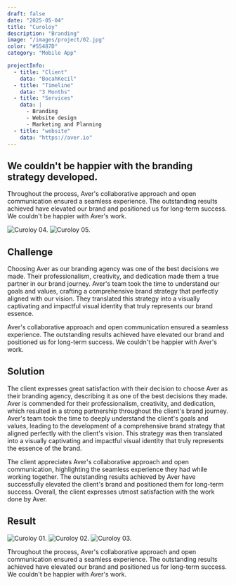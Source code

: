 ```yaml
---
draft: false
date: "2025-05-04"
title: "Curoloy"
description: "Branding"
image: "/images/project/02.jpg"
color: "#55487D"
category: "Mobile App"

projectInfo:
  - title: "Client"
    data: "BocahKecil"
  - title: "Timeline"
    data: "3 Months"
  - title: "Services"
    data: |
      - Branding
      - Website design
      - Marketing and Planning
  - title: "website"
    data: "https://aver.io"
---
```


## We couldn't be happier with the branding strategy developed.

Throughout the process, Aver's collaborative approach and open communication ensured a seamless experience. The outstanding results achieved have elevated our brand and positioned us for long-term success. We couldn't be happier with Aver's work.

<div class="image columns-1 sm:columns-2 gap-8">

![Curoloy 04.](/images/project/02-04.jpg)
![Curoloy 05.](/images/project/02-05.jpg)
</div>

## Challenge

Choosing Aver as our branding agency was one of the best decisions we made. Their professionalism, creativity, and dedication made them a true partner in our brand journey. Aver's team took the time to understand our goals and values, crafting a comprehensive brand strategy that perfectly aligned with our vision. They translated this strategy into a visually captivating and impactful visual identity that truly represents our brand essence.

Aver's collaborative approach and open communication ensured a seamless experience. The outstanding results achieved have elevated our brand and positioned us for long-term success. We couldn't be happier with Aver's work.


## Solution

The client expresses great satisfaction with their decision to choose Aver as their branding agency, describing it as one of the best decisions they made. Aver is commended for their professionalism, creativity, and dedication, which resulted in a strong partnership throughout the client's brand journey. Aver's team took the time to deeply understand the client's goals and values, leading to the development of a comprehensive brand strategy that aligned perfectly with the client's vision. This strategy was then translated into a visually captivating and impactful visual identity that truly represents the essence of the brand.

The client appreciates Aver's collaborative approach and open communication, highlighting the seamless experience they had while working together. The outstanding results achieved by Aver have successfully elevated the client's brand and positioned them for long-term success. Overall, the client expresses utmost satisfaction with the work done by Aver.


## Result

![Curoloy 01.](/images/project/02-01.jpg)
![Curoloy 02.](/images/project/02-02.jpg)
![Curoloy 03.](/images/project/02-03.jpg)

Throughout the process, Aver's collaborative approach and open communication ensured a seamless experience. The outstanding results achieved have elevated our brand and positioned us for long-term success. We couldn't be happier with Aver's work.